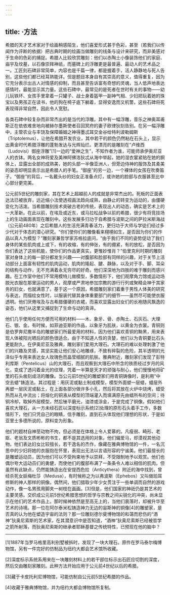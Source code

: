 ```yaml
---
---
---
```

title: ·方法
---




希腊的天才艺术家对于绘画稍感陌生，他们喜爱形式甚于色彩，甚至（若我们以传闻作为评断的依据）把古典时期的绘画当做雕刻的线条与设计来研究，而非美感对于生命的色彩的捕捉。希腊人比较欣赏雕刻：他们以赤陶土小像装饰他们的家庭、庙宇及坟墓，以石像崇拜神祇，而墓碑上的浮雕更是最普遍、最动人的艺术品之一。工匠刻石碑非常简单，内容也是千篇一律，都是握着手，活人静静地与死人告别，这些他们都已经耳熟能详。但是题目本身自有其崇高的意义，值得重复，因为它充分表示出古人对情感的抑制，而且甚至告诉富有奇想的灵魂，当人低声地表达感情时，最能显示其力量。这些石碑中，最常见的是死者在世时有关的事物——幼儿玩铁环、女孩手里拿着一只罐子、战士身着盔甲一副神气相、少妇把玩着她的珠宝以及男孩正在读书，他的狗在椅子底下躺着，显得安逸而又机警。这些石碑将死表现得非常自然，因此令人宽慰。

各类石碑中较复杂而非常杰出的是当代的浮雕。其中有一幅浮雕，音乐之神奥耳甫斯正在依依难舍地向被赫尔墨斯使者召回冥府的妻子欧律狄刻告别。在另一幅浮雕中，主管农业与丰饶及保障婚姻之神得墨忒耳交金谷给特利波勒姆斯（Triptolemus），让他在希腊开发农业，其中若干的颜色仍然粘在石头上，显示出黄金时代希腊浮雕的蓬勃发达与光辉灿烂。更漂亮的是雕刻在“卢维西（Ludovisi）御座浮雕”[1]一边的“爱神之生”，不知作者为谁，可能师承伊奥尼亚人的衣钵。两名女神将爱及美神阿佛洛狄忒从海中举起，她的湿衣裳紧贴在她的胴体上，显露出全部的成熟美，她的头部一半像亚洲人，但旁边侍神的服饰及其柔美的姿态却明显表示出是希腊人的手笔。“御座”的另一边，一个裸体的女孩在吹奏笛子。“御座”的背后，一名戴头纱的妇女正准备点灯，或许她的脸部与衣服甚至比中心部分更完美。

公元前5世纪的雕刻家，其在艺术上超越前人的成就是非常杰出的。死板的正面表达法已被放弃，远近缩小法使透视画法趋向成熟，由静止的转变为运动的，由僵硬变化为活泼。当希腊雕刻技术突破古老的传统，表现出人的动态，确实是艺术上的一大革新。在此以前，在埃及或近东，或马拉松战争以前的希腊，很少有将竞技场上的生动画面表现在雕刻中。这些发展多归功于自希腊与波斯之间的萨拉米斯海战（公元前480年）之后希腊人的生活充满青春活力，更归功于大师与学徒们经过多少代对于体态的潜心研究。“你们使你们的雕像看来栩栩如生，是否因为你们的作品以真人为模型？”雕刻家兼哲学家苏格拉底问，“由于我们不同的姿势促动了我们身体的某些肌肉或上或下，有的收缩，有的伸张，有的绷紧，有的放松，是否因为你们表达了这些机能，使你们的作品更真实，更惟妙惟肖？”伯里克利时期的雕刻家对身体上的每一部分都发生兴趣——对腹部和脸部有同样的兴趣，对于关节上活动部分上面富有韧性的肌肉运动，肌肉的隆起、腱、静脉，以及对于手、脚、耳朵的结构与动作，无不充满着永无穷尽的好奇。他们深深地为四肢的难于雕刻而感兴趣。在工作室中他们不常用模特儿做模型，多数情形下，他们观摩角力馆或运动场脱光衣服在那里运动的男人，观摩或严肃地参加宗教的游行行列或聚精会神于其家务的妇女，也就满意了。基于这一个原因，希腊雕刻家们着重于男性人体美的研究与表达，而描绘女性时，以服装代替其身体重要部门的细节——虽然尽可能使衣服透明。他们厌倦埃及与古希腊僵硬的衣裙，而喜欢显露出妇女们的长袍随风飘逸的姿态，他们从这里又捕捉到了生命与动的真谛。

他们几乎使用任何方便而可用的材料——木、象牙、骨、赤陶土、石灰石、大理石、银、金。有时候，如菲迪亚斯的作品，以象牙为肌肤，以黄金为衣裳。青铜则是伯罗奔尼撒半岛的雕塑家们所最爱用的材料，因为他们喜欢青铜的黝黑，用来表现人体被阳光晒后的颜色很适合。由于不知道人性的贪婪，他们以为青铜要比石头更能耐久。在伊奥尼亚及雅典，雕刻家们爱用大理石。大理石的难以处理刺激了他们的兴趣及灵感，其坚实能让他们安心地雕琢，不致有碎裂的危险，其半透明的光泽似乎专用来表达女人玫瑰色而晶莹细腻的肌肤。雅典附近，雕刻家们发现了彭特利库斯（Pentelicus）山的大理石，而且观察到大理石中所含的铁质经过岁月的风化，变成了透闪着金光的纹理，凭着一半算是天才的顽强与耐心，他们慢慢地将矿里的石头凿刻成活的雕像。当公元前5世纪的雕塑家们用青铜铸像时，是利用“中空去蜡”铸造法。其过程是：用灰泥或黏土制成模型，模型外面塑一层蜡，蜡层外再塑一层灰泥或黏土，在上面各部分做许多小孔，然后将其放在火炉中烧烤，蜡受热而从孔中流出；将熔化的铜液从模型的顶端灌入而填满原先由蜡所布的空间；待铜冷却，取掉外层模型，然后锉平磨光，油漆或涂金，于是完成了铜像。假如他们喜欢大理石，从一方未经石匠以深度标示系统[2]处理的原形石头着手工作，多数情形下，他们只凭自己的眼睛，信手雕刻，直到石头体现他们理想的形状，于是如亚里士多德所说的，原料变为形象。

他们的题材自神至动物不拘，但必须是在体格上令人爱慕的。凡瘦弱、畸形、老妪、老翁及文质彬彬的书生，都不是其选用的对象。他们偏爱马，却漠视其他动物。他们表达妇女比较擅长，若干逸名的杰作，像藏在雅典博物馆的一件，一名沉思中的少妇将她的衣服抱在怀里，表现出无法以言语形容的宁谧美。他们最擅长的是雕塑运动员，因为他们可以不受拘束地予以崇拜，不受限制地予以观赏。他们也偶尔夸大运动员们的勇健，而使他们的腹部布满了一条条令人难以相信的肌肉。但虽然有此缺点，仍然能铸造出在安提西色拉（Anticythera）附近的海中找到，曾经杀死女妖梅杜莎（Medusa），有时候称之为以弗波斯（Ephebos）又叫做珀耳修斯的神人那样的铜像。偶然间，他们猎取少年少女贯注于一些单调而自然的游戏动作，像一名男孩用脚夹一树枝在画画。[3]但是，他们国家的神祇仍是其艺术的主要灵感。交织成公元前5世纪希腊思想的哲学与宗教之间尖锐化的冲突，尚未显示在他们的艺术作品上。那时候神依然是至高无上的，当他们衰落时，却被升华至艺术的诗境。那一位在阿尔泰米松铸造神力无边的宙斯神的铜像[4]的雕塑家，是否真的认为他在塑造宇宙的法则？那一位雕刻德尔斐博物馆的和蔼而悲伤的“酒神”狄奥尼索斯的艺术家，在其潜意识中是否知道，“酒神”狄奥尼索斯已经被哲学之箭所射落，而狄奥尼索斯的继承者耶稣基督之传统特性，已预现在他的脑中？



* * *



[1]1887年当罗马格里高利别墅被拆时，发现了一块大理石。原件在罗马泰尔梅博物馆，另有一件完好的仿制品为纽约大都会艺术馆所收藏。

[2]深度标示系统系用来在一块雕刻材料上的若干部位标示出石匠应切割的深度，然后交由雕刻家雕刻。此种方法开始应用于公元前4世纪以后的希腊。

[3]藏于卡皮托利尼博物馆，可能仿制自公元前5世纪希腊的作品。

[4]收藏于雅典博物馆，并为纽约大都会博物馆所复制。
